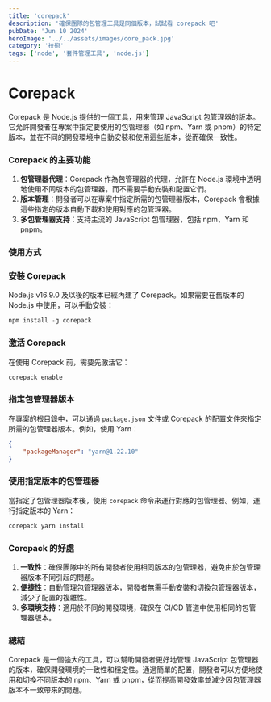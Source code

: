 ```yaml
---
title: 'corepack'
description: '確保團隊的包管理工具是同個版本，試試看 corepack 吧'
pubDate: 'Jun 10 2024'
heroImage: '../../assets/images/core_pack.jpg'
category: '技術'
tags: ['node', '套件管理工具', 'node.js']
---
```


# Corepack

Corepack 是 Node.js 提供的一個工具，用來管理 JavaScript 包管理器的版本。它允許開發者在專案中指定要使用的包管理器（如 npm、Yarn 或 pnpm）的特定版本，並在不同的開發環境中自動安裝和使用這些版本，從而確保一致性。

### Corepack 的主要功能

1. **包管理器代理**：Corepack 作為包管理器的代理，允許在 Node.js 環境中透明地使用不同版本的包管理器，而不需要手動安裝和配置它們。
2. **版本管理**：開發者可以在專案中指定所需的包管理器版本，Corepack 會根據這些指定的版本自動下載和使用對應的包管理器。
3. **多包管理器支持**：支持主流的 JavaScript 包管理器，包括 npm、Yarn 和 pnpm。

### 使用方式

### 安裝 Corepack

Node.js v16.9.0 及以後的版本已經內建了 Corepack。如果需要在舊版本的 Node.js 中使用，可以手動安裝：

```powershell
npm install -g corepack
```

### 激活 Corepack

在使用 Corepack 前，需要先激活它：

```powershell
corepack enable
```

### 指定包管理器版本

在專案的根目錄中，可以通過 `package.json` 文件或 Corepack 的配置文件來指定所需的包管理器版本。例如，使用 Yarn：

```json
{
	"packageManager": "yarn@1.22.10"
}
```

### 使用指定版本的包管理器

當指定了包管理器版本後，使用 `corepack` 命令來運行對應的包管理器。例如，運行指定版本的 Yarn：

```powershell
corepack yarn install
```

### Corepack 的好處

1. **一致性**：確保團隊中的所有開發者使用相同版本的包管理器，避免由於包管理器版本不同引起的問題。
2. **便捷性**：自動管理包管理器版本，開發者無需手動安裝和切換包管理器版本，減少了配置的複雜性。
3. **多環境支持**：適用於不同的開發環境，確保在 CI/CD 管道中使用相同的包管理器版本。

### 總結

Corepack 是一個強大的工具，可以幫助開發者更好地管理 JavaScript 包管理器的版本，確保開發環境的一致性和穩定性。通過簡單的配置，開發者可以方便地使用和切換不同版本的 npm、Yarn 或 pnpm，從而提高開發效率並減少因包管理器版本不一致帶來的問題。
